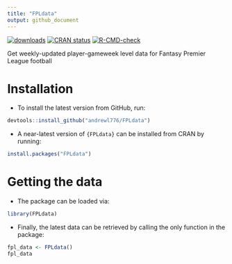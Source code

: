 ```yaml
---
title: "FPLdata"
output: github_document
---
```

<!-- badges: start -->
[![downloads](https://cranlogs.r-pkg.org/badges/FPLdata)](downloads)
[![CRAN status](https://www.r-pkg.org/badges/version/FPLdata)](https://CRAN.R-project.org/package=FPLdata)
[![R-CMD-check](https://github.com/andrewl776/FPLdata/workflows/R-CMD-check/badge.svg)](https://github.com/andrewl776/FPLdata/actions)
<!-- badges: end -->

Get weekly-updated player-gameweek level data for Fantasy Premier League football

# Installation

- To install the latest version from GitHub, run:

```r
devtools::install_github("andrewl776/FPLdata")
```

- A near-latest version of `{FPLdata}` can be installed from CRAN by running:

```r
install.packages("FPLdata")
```

# Getting the data

- The package can be loaded via:

```r
library(FPLdata)
```

- Finally, the latest data can be retrieved by calling the only function in the package:

```r
fpl_data <- FPLdata()
fpl_data
```
